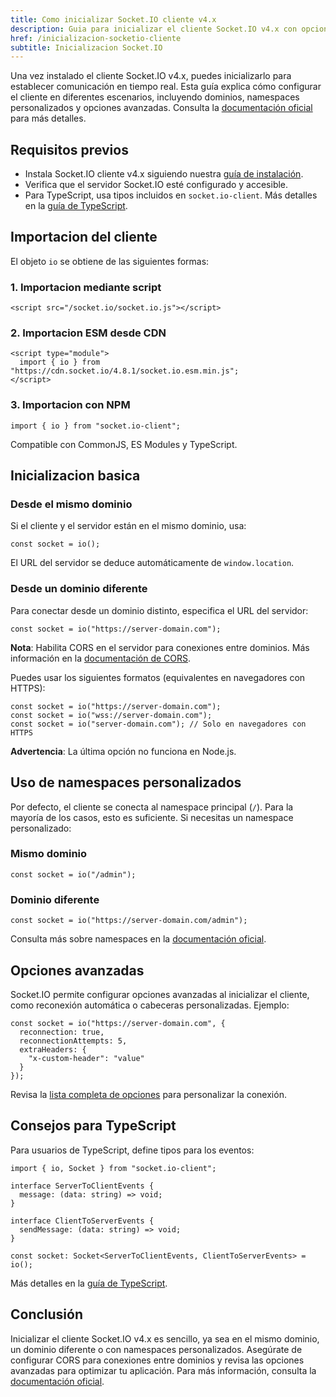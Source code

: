 ```yaml
---
title: Como inicializar Socket.IO cliente v4.x
description: Guia para inicializar el cliente Socket.IO v4.x con opciones de dominio y namespaces
href: /inicializacion-socketio-cliente
subtitle: Inicializacion Socket.IO
---
```



Una vez instalado el cliente Socket.IO v4.x, puedes inicializarlo para establecer comunicación en tiempo real. Esta guía explica cómo configurar el cliente en diferentes escenarios, incluyendo dominios, namespaces personalizados y opciones avanzadas. Consulta la [documentación oficial](https://socket.io/docs/v4/client-installation/) para más detalles.

## Requisitos previos

- Instala Socket.IO cliente v4.x siguiendo nuestra [guía de instalación](/instalacion-socketio-cliente).
- Verifica que el servidor Socket.IO esté configurado y accesible.
- Para TypeScript, usa tipos incluidos en `socket.io-client`. Más detalles en la [guía de TypeScript](https://socket.io/docs/v4/typescript/).

## Importacion del cliente

El objeto `io` se obtiene de las siguientes formas:

### 1. Importacion mediante script

```go:html
<script src="/socket.io/socket.io.js"></script>
```

### 2. Importacion ESM desde CDN

```go:html
<script type="module">
  import { io } from "https://cdn.socket.io/4.8.1/socket.io.esm.min.js";
</script>
```

### 3. Importacion con NPM

```go:js
import { io } from "socket.io-client";
```

Compatible con CommonJS, ES Modules y TypeScript.

## Inicializacion basica

### Desde el mismo dominio

Si el cliente y el servidor están en el mismo dominio, usa:

```go:js
const socket = io();
```

El URL del servidor se deduce automáticamente de `window.location`.

### Desde un dominio diferente

Para conectar desde un dominio distinto, especifica el URL del servidor:

```go:js
const socket = io("https://server-domain.com");
```

**Nota**: Habilita CORS en el servidor para conexiones entre dominios. Más información en la [documentación de CORS](https://socket.io/docs/v4/handling-cors/).

Puedes usar los siguientes formatos (equivalentes en navegadores con HTTPS):

```go:js
const socket = io("https://server-domain.com");
const socket = io("wss://server-domain.com");
const socket = io("server-domain.com"); // Solo en navegadores con HTTPS
```

**Advertencia**: La última opción no funciona en Node.js.

## Uso de namespaces personalizados

Por defecto, el cliente se conecta al namespace principal (`/`). Para la mayoría de los casos, esto es suficiente. Si necesitas un namespace personalizado:

### Mismo dominio

```go:js
const socket = io("/admin");
```

### Dominio diferente

```go:js
const socket = io("https://server-domain.com/admin");
```

Consulta más sobre namespaces en la [documentación oficial](https://socket.io/docs/v4/namespaces/).

## Opciones avanzadas

Socket.IO permite configurar opciones avanzadas al inicializar el cliente, como reconexión automática o cabeceras personalizadas. Ejemplo:

```go:js
const socket = io("https://server-domain.com", {
  reconnection: true,
  reconnectionAttempts: 5,
  extraHeaders: {
    "x-custom-header": "value"
  }
});
```

Revisa la [lista completa de opciones](https://socket.io/docs/v4/client-options/) para personalizar la conexión.

## Consejos para TypeScript

Para usuarios de TypeScript, define tipos para los eventos:

```go:ts
import { io, Socket } from "socket.io-client";

interface ServerToClientEvents {
  message: (data: string) => void;
}

interface ClientToServerEvents {
  sendMessage: (data: string) => void;
}

const socket: Socket<ServerToClientEvents, ClientToServerEvents> = io();
```

Más detalles en la [guía de TypeScript](https://socket.io/docs/v4/typescript/).

## Conclusión

Inicializar el cliente Socket.IO v4.x es sencillo, ya sea en el mismo dominio, un dominio diferente o con namespaces personalizados. Asegúrate de configurar CORS para conexiones entre dominios y revisa las opciones avanzadas para optimizar tu aplicación. Para más información, consulta la [documentación oficial](https://socket.io/docs/v4/client-installation/).